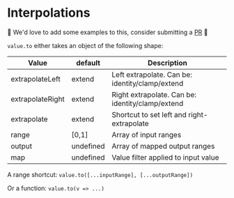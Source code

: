 # Interpolations

🚧 We'd love to add some examples to this, consider submitting a [PR](https://github.com/pmndrs/react-spring) 🚧

`value.to` either takes an object of the following shape:

| Value            | default   | Description                                      |
| ---------------- | --------- | ------------------------------------------------ |
| extrapolateLeft  | extend    | Left extrapolate. Can be: identity/clamp/extend  |
| extrapolateRight | extend    | Right extrapolate. Can be: identity/clamp/extend |
| extrapolate      | extend    | Shortcut to set left and right-extrapolate       |
| range            | [0,1]     | Array of input ranges                            |
| output           | undefined | Array of mapped output ranges                    |
| map              | undefined | Value filter applied to input value              |

A range shortcut: `value.to([...inputRange], [...outputRange])`

Or a function: `value.to(v => ...)`
